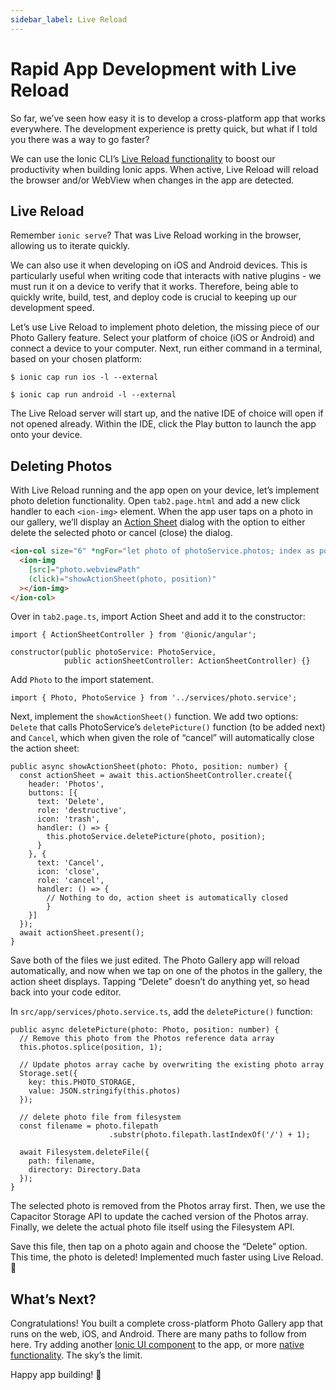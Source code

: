 ```yaml
---
sidebar_label: Live Reload
---
```


# Rapid App Development with Live Reload

So far, we’ve seen how easy it is to develop a cross-platform app that works everywhere. The development experience is pretty quick, but what if I told you there was a way to go faster?

We can use the Ionic CLI’s [Live Reload functionality](https://ionicframework.com/docs/cli/livereload) to boost our productivity when building Ionic apps. When active, Live Reload will reload the browser and/or WebView when changes in the app are detected.

## Live Reload

Remember `ionic serve`? That was Live Reload working in the browser, allowing us to iterate quickly.

We can also use it when developing on iOS and Android devices. This is particularly useful when writing code that interacts with native plugins - we must run it on a device to verify that it works. Therefore, being able to quickly write, build, test, and deploy code is crucial to keeping up our development speed.

Let’s use Live Reload to implement photo deletion, the missing piece of our Photo Gallery feature. Select your platform of choice (iOS or Android) and connect a device to your computer. Next, run either command in a terminal, based on your chosen platform:

```shell
$ ionic cap run ios -l --external

$ ionic cap run android -l --external
```

The Live Reload server will start up, and the native IDE of choice will open if not opened already. Within the IDE, click the Play button to launch the app onto your device.

## Deleting Photos

With Live Reload running and the app open on your device, let’s implement photo deletion functionality. Open `tab2.page.html` and add a new click handler to each `<ion-img>` element. When the app user taps on a photo in our gallery, we’ll display an [Action Sheet](https://ionicframework.com/docs/api/action-sheet) dialog with the option to either delete the selected photo or cancel (close) the dialog.

```html
<ion-col size="6" *ngFor="let photo of photoService.photos; index as position">
  <ion-img
    [src]="photo.webviewPath"
    (click)="showActionSheet(photo, position)"
  ></ion-img>
</ion-col>
```

Over in `tab2.page.ts`, import Action Sheet and add it to the constructor:

```tsx
import { ActionSheetController } from '@ionic/angular';

constructor(public photoService: PhotoService,
            public actionSheetController: ActionSheetController) {}
```

Add `Photo` to the import statement.

```tsx
import { Photo, PhotoService } from '../services/photo.service';
```

Next, implement the `showActionSheet()` function. We add two options: `Delete` that calls PhotoService’s `deletePicture()` function (to be added next) and `Cancel`, which when given the role of “cancel” will automatically close the action sheet:

```tsx
public async showActionSheet(photo: Photo, position: number) {
  const actionSheet = await this.actionSheetController.create({
    header: 'Photos',
    buttons: [{
      text: 'Delete',
      role: 'destructive',
      icon: 'trash',
      handler: () => {
        this.photoService.deletePicture(photo, position);
      }
    }, {
      text: 'Cancel',
      icon: 'close',
      role: 'cancel',
      handler: () => {
        // Nothing to do, action sheet is automatically closed
        }
    }]
  });
  await actionSheet.present();
}
```

Save both of the files we just edited. The Photo Gallery app will reload automatically, and now when we tap on one of the photos in the gallery, the action sheet displays. Tapping “Delete” doesn’t do anything yet, so head back into your code editor.

In `src/app/services/photo.service.ts`, add the `deletePicture()` function:

```tsx
public async deletePicture(photo: Photo, position: number) {
  // Remove this photo from the Photos reference data array
  this.photos.splice(position, 1);

  // Update photos array cache by overwriting the existing photo array
  Storage.set({
    key: this.PHOTO_STORAGE,
    value: JSON.stringify(this.photos)
  });

  // delete photo file from filesystem
  const filename = photo.filepath
                      .substr(photo.filepath.lastIndexOf('/') + 1);

  await Filesystem.deleteFile({
    path: filename,
    directory: Directory.Data
  });
}
```

The selected photo is removed from the Photos array first. Then, we use the Capacitor Storage API to update the cached version of the Photos array. Finally, we delete the actual photo file itself using the Filesystem API.

Save this file, then tap on a photo again and choose the “Delete” option. This time, the photo is deleted! Implemented much faster using Live Reload. 💪

## What’s Next?

Congratulations! You built a complete cross-platform Photo Gallery app that runs on the web, iOS, and Android. There are many paths to follow from here. Try adding another [Ionic UI component](https://ionicframework.com/docs/components) to the app, or more [native functionality](https://capacitor.ionicframework.com/docs/apis). The sky’s the limit.

Happy app building! 💙
